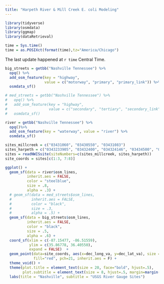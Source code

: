 ```yaml
---
title: "Harpeth River & Mill Creek E. coli Modeling"
---
```

``` r
library(tidyverse)
library(osmdata) 
library(ggmap)
library(dataRetrieval)
```


``` r

time = Sys.time()
time = as.POSIXct(format(time),tz="America/Chicago")

```

The last update happened at `r time` Central Time.


``` r

big_streets = getbb("Nashville Tennessee") %>%
  opq() %>%
  add_osm_feature(key = "highway", 
                  value = c("motorway", "primary", "primary_link")) %>%
  osmdata_sf()

# med_streets = getbb("Nashville Tennessee") %>%
#   opq() %>%
#   add_osm_feature(key = "highway", 
#                   value = c("secondary", "tertiary", "secondary_link", "tertiary_link")) %>%
#   osmdata_sf()

river = getbb("Nashville Tennessee") %>%
  opq()%>%
  add_osm_feature(key = "waterway", value = "river") %>%
  osmdata_sf()

```


``` r

sites_millcreek = c("03431060", "03430550", "03431083")
sites_harpeth = c("0343233905", "03432400", "034324146", "03434500", "03433500")
sites = readNWISsite(siteNumbers=c(sites_millcreek, sites_harpeth))
site_coords = sites[c(1:3, 7:8)]


```


``` r

ggplot() +
  geom_sf(data = river$osm_lines,
          inherit.aes = FALSE,
          color = "steelblue",
          size = .8,
          alpha = .3) +
  # geom_sf(data = med_streets$osm_lines,
  #         inherit.aes = FALSE,
  #         color = "black",
  #         size = .3,
  #         alpha = .5) +
  geom_sf(data = big_streets$osm_lines,
          inherit.aes = FALSE,
          color = "black",
          size = .5,
          alpha = .6) +
  coord_sf(xlim = c(-87.15477, -86.51559), 
           ylim = c(35.86778, 36.40550),
           expand = FALSE)  +
  geom_point(data=site_coords, aes(x=dec_long_va, y=dec_lat_va), size = 2, alpha=.8,
             fill="red", pch=21, inherit.aes = F) +
  theme_void() +
  theme(plot.title = element_text(size = 20, face="bold", hjust=.5),
        plot.subtitle = element_text(size = 8, hjust=.5, margin=margin(2, 0, 5, 0))) +
  labs(title = "Nashville", subtitle = "USGS River Gauge Sites") 

```

